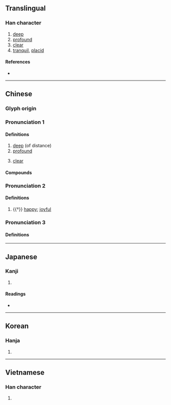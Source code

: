 {{character info}}
==Translingual==

===Han character===
{{Han char|rn=85|rad=水|as=09|sn=12|four=34111|canj=ETMV|ids=⿰氵甚}}

# [[deep]]
# [[profound]]
# [[clear]]
# [[tranquil]], [[placid]]

====References====
* {{Han ref|kx=0637.160|dkj=17846|dj=1044.120|hdz=31667.060|uh=6E5B|ud=28251|bh=B4EF|bd=46319}}

----

==Chinese==
{{zh-forms}}

===Glyph origin===
{{Han etyl}}

===Pronunciation 1===
{{zh-pron
|m=zhàn
|c=zaam3
|h=pfs=
|md=
|mn=chim/sîm/tam/tām
|mn-t=zam6/dam1/kam1
|mn-t_note=kam1 - used in [[湛江]]
|w=
|mc=3
|oc=2
|cat=a
}}

====Definitions====
{{zh-hanzi}}

# [[deep]] (of distance)
# [[profound]]
#: {{zh-x|精湛|[[consummate]]}}
# [[clear]]
#: {{zh-x|湛明|[[clear]] and [[bright]]}}

====Compounds====
{{zh-der|湛恩|湛然|湛新|湛露|湛藍|湛盧|湛湛|湛明|湛憂|清湛|深湛|湛寂|精湛|青湛湛|藍湛湛}}

===Pronunciation 2===
{{zh-pron
|m=zhàn,dān,2nb=Taiwan
|c=daam1
|h=pfs=
|md=
|mn=
|mn-t=
|mn-t_note=
|w=
|mc=2
|oc=1
|cat=a
}}

====Definitions====
{{zh-hanzi}}

# {{†}} [[happy]]; [[joyful]]

===Pronunciation 3===
{{zh-pron
|m=chén
|c=cam4
|h=pfs=
|md=
|mn=
|mn-t=
|mn-t_note=
|w=
|mc=1
|oc=3
|cat=a
}}

====Definitions====
{{zh-hanzi}}

----

==Japanese==

===Kanji===
{{ja-kanji|grade=|rs=水09}}

# {{rfdef|ja|sort=水09}}

====Readings====
* {{ja-readings
|goon=じん<ぢむ, でん<でむ, とん<とむ
|kanon=たん<たむ, ちん<ちむ
|kun=しず-む, たた-える
}}

----

==Korean==

===Hanja===
{{ko-hanja|hangeul=[[담]], [[침]]|eumhun=|rv=dam, chim|mr=tam, ch'im|y=tam, chim}}

# {{rfdef|ko|sort=水09}}

----

==Vietnamese==

===Han character===
{{vi-readings|reading=đậm, giặm, sậm, sặm, thấm, trạm, xạm, xẩm|rs=水09}}

# {{rfdef|vi|sort=水09}}